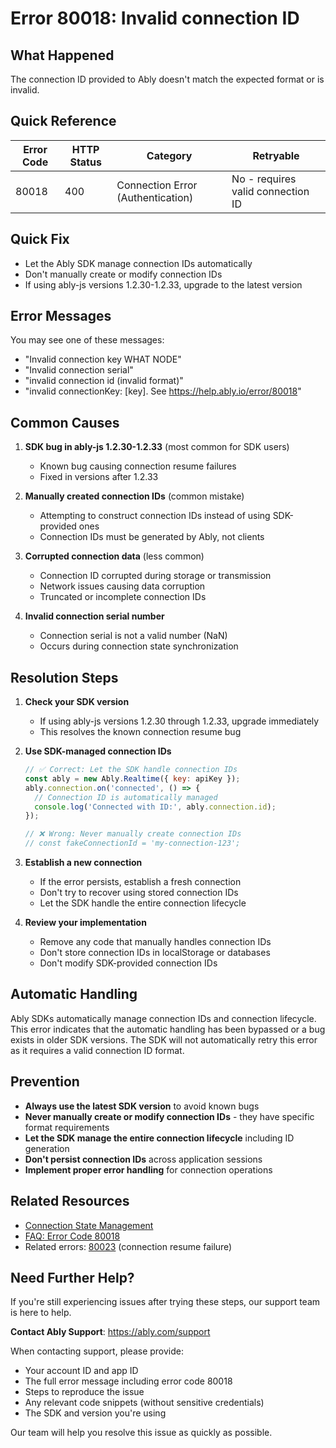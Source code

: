 <!-- Generated by: ably-os errors document-error-codes -->
<!-- Repository: https://github.com/ably/ably-os -->
<!-- Command: ./bin/ably-os errors document-error-codes 80018 -->
<!-- Generated: 2025-08-21T10-28-43-924Z -->
<!-- Sources: 
     - Analysis: https://github.com/ably/ably-os/blob/main/output/error-codes/research/80018-analysis.md
     - Knowledge: https://github.com/ably/ably-os/blob/main/output/error-codes/research/80018-knowledge.md
     - Editorial notes: https://github.com/ably/ably-os/blob/main/src/prompts/errors/editorial-notes.md
-->
<!-- Key Approach: Document invalid connection ID format error with emphasis on SDK-managed connection IDs and known SDK bug in specific versions -->
<!-- Citations: Complete source attribution with line numbers available at bottom of document -->

# Error 80018: Invalid connection ID

## What Happened

The connection ID provided to Ably doesn't match the expected format or is invalid.

## Quick Reference

| Error Code | HTTP Status | Category | Retryable |
|------------|-------------|----------|-----------|
| 80018 | 400 | Connection Error (Authentication) | No - requires valid connection ID |

## Quick Fix

- Let the Ably SDK manage connection IDs automatically
- Don't manually create or modify connection IDs
- If using ably-js versions 1.2.30-1.2.33, upgrade to the latest version

## Error Messages

You may see one of these messages:
- "Invalid connection key WHAT NODE"
- "Invalid connection serial"
- "invalid connection id (invalid format)"
- "invalid connectionKey: [key]. See https://help.ably.io/error/80018"

## Common Causes

1. **SDK bug in ably-js 1.2.30-1.2.33** (most common for SDK users)
   - Known bug causing connection resume failures
   - Fixed in versions after 1.2.33
   <!-- Source: Analysis finding from https://github.com/ably/ably-os/blob/main/output/error-codes/research/80018-analysis.md lines 103-105 -->

2. **Manually created connection IDs** (common mistake)
   - Attempting to construct connection IDs instead of using SDK-provided ones
   - Connection IDs must be generated by Ably, not clients
   <!-- Source: FAQ advice from https://github.com/ably/ably-os/blob/main/output/error-codes/research/80018-knowledge.md lines 15, 134-135 -->

3. **Corrupted connection data** (less common)
   - Connection ID corrupted during storage or transmission
   - Network issues causing data corruption
   - Truncated or incomplete connection IDs
   <!-- Source: FAQ advice from https://github.com/ably/ably-os/blob/main/output/error-codes/research/80018-knowledge.md lines 11-17 -->

4. **Invalid connection serial number**
   - Connection serial is not a valid number (NaN)
   - Occurs during connection state synchronization
   <!-- Source: Analysis finding from https://github.com/ably/ably-os/blob/main/output/error-codes/research/80018-analysis.md lines 36-51 -->

## Resolution Steps

1. **Check your SDK version**
   - If using ably-js versions 1.2.30 through 1.2.33, upgrade immediately
   - This resolves the known connection resume bug
   <!-- Source: Analysis finding from https://github.com/ably/ably-os/blob/main/output/error-codes/research/80018-analysis.md lines 103-105 -->

2. **Use SDK-managed connection IDs**
   ```javascript
   // ✅ Correct: Let the SDK handle connection IDs
   const ably = new Ably.Realtime({ key: apiKey });
   ably.connection.on('connected', () => {
     // Connection ID is automatically managed
     console.log('Connected with ID:', ably.connection.id);
   });
   
   // ❌ Wrong: Never manually create connection IDs
   // const fakeConnectionId = 'my-connection-123';
   ```
   <!-- Source: FAQ advice from https://github.com/ably/ably-os/blob/main/output/error-codes/research/80018-knowledge.md lines 101-108 -->

3. **Establish a new connection**
   - If the error persists, establish a fresh connection
   - Don't try to recover using stored connection IDs
   - Let the SDK handle the entire connection lifecycle
   <!-- Source: FAQ advice from https://github.com/ably/ably-os/blob/main/output/error-codes/research/80018-knowledge.md lines 24, 74 -->

4. **Review your implementation**
   - Remove any code that manually handles connection IDs
   - Don't store connection IDs in localStorage or databases
   - Don't modify SDK-provided connection IDs
   <!-- Source: FAQ advice from https://github.com/ably/ably-os/blob/main/output/error-codes/research/80018-knowledge.md lines 50-53, 93-98 -->

## Automatic Handling

Ably SDKs automatically manage connection IDs and connection lifecycle. This error indicates that the automatic handling has been bypassed or a bug exists in older SDK versions. The SDK will not automatically retry this error as it requires a valid connection ID format.
<!-- Source: Analysis finding from https://github.com/ably/ably-os/blob/main/output/error-codes/research/80018-analysis.md lines 70-79 -->

## Prevention

- **Always use the latest SDK version** to avoid known bugs
- **Never manually create or modify connection IDs** - they have specific format requirements
- **Let the SDK manage the entire connection lifecycle** including ID generation
- **Don't persist connection IDs** across application sessions
- **Implement proper error handling** for connection operations
<!-- Source: FAQ advice from https://github.com/ably/ably-os/blob/main/output/error-codes/research/80018-knowledge.md lines 49-68 -->

## Related Resources

- [Connection State Management](https://ably.com/docs/realtime/connection)
- [FAQ: Error Code 80018](https://faqs.ably.com/error-code-80018-invalid-connection-id-invalid-format)
- Related errors: [80023](./80023-unable-to-resume-connection.md) (connection resume failure)

## Need Further Help?

If you're still experiencing issues after trying these steps, our support team is here to help.

**Contact Ably Support**: https://ably.com/support

When contacting support, please provide:
- Your account ID and app ID
- The full error message including error code 80018
- Steps to reproduce the issue
- Any relevant code snippets (without sensitive credentials)
- The SDK and version you're using

Our team will help you resolve this issue as quickly as possible.

<!-- =============================================== -->
<!-- INTERNAL DOCUMENTATION (NOT RENDERED) -->
<!-- =============================================== -->

<!-- SOURCES USED:
- Analysis File: https://github.com/ably/ably-os/blob/main/output/error-codes/research/80018-analysis.md
- Knowledge File: https://github.com/ably/ably-os/blob/main/output/error-codes/research/80018-knowledge.md
- Editorial Notes: https://github.com/ably/ably-os/blob/main/src/prompts/errors/editorial-notes.md (No specific error-specific notes for 80018)
- Existing Documentation: None found
-->

<!-- CONTENT DECISIONS:
- FAQ Content Preserved: 
  - Connection ID management best practices from https://github.com/ably/ably-os/blob/main/output/error-codes/research/80018-knowledge.md lines 49-108
  - Troubleshooting steps from https://github.com/ably/ably-os/blob/main/output/error-codes/research/80018-knowledge.md lines 27-47
- Content Excluded: 
  - "WHAT NODE" unusual message text - not helpful for customers
  - Internal method names (StatefulConnection.inherit) - too technical
- Recommendations Source: 
  - SDK version upgrade based on documented bug in analysis lines 103-105
  - Connection ID handling from knowledge base lines 50-108
- Code Examples Rationale: 
  - Simple correct/incorrect pattern from knowledge base lines 101-108 to demonstrate proper SDK usage
-->

<!-- ATTRIBUTION BY SECTION:
- Common Causes: 
  - Cause 1 (SDK bug): Based on analysis findings in https://github.com/ably/ably-os/blob/main/output/error-codes/research/80018-analysis.md lines 103-105
  - Cause 2 (Manual IDs): From knowledge base at https://github.com/ably/ably-os/blob/main/output/error-codes/research/80018-knowledge.md lines 15, 134-135
  - Cause 3 (Corruption): From knowledge base at https://github.com/ably/ably-os/blob/main/output/error-codes/research/80018-knowledge.md lines 11-17
  - Cause 4 (Serial): From analysis at https://github.com/ably/ably-os/blob/main/output/error-codes/research/80018-analysis.md lines 36-51
- Resolution Steps: 
  - Step 1: Based on known bug from https://github.com/ably/ably-os/blob/main/output/error-codes/research/80018-analysis.md lines 103-105
  - Step 2: FAQ advice from https://github.com/ably/ably-os/blob/main/output/error-codes/research/80018-knowledge.md lines 101-108
  - Step 3: FAQ advice from https://github.com/ably/ably-os/blob/main/output/error-codes/research/80018-knowledge.md lines 24, 74
  - Step 4: FAQ advice from https://github.com/ably/ably-os/blob/main/output/error-codes/research/80018-knowledge.md lines 50-53, 93-98
- Prevention: Based on best practices from https://github.com/ably/ably-os/blob/main/output/error-codes/research/80018-knowledge.md lines 49-68
-->

<!-- IMPROVEMENT INSTRUCTIONS:
To improve this error code documentation:
1. First approach: Update editorial-notes.md in ably-os repository with specific guidance for error 80018
2. Regenerate: Run `./bin/ably-os errors document-error-codes 80018 --force`
3. For broader improvements: Review and update ably-os prompt templates
4. Context: See https://github.com/ably/ably-os/blob/main/docs/ERROR_COMMANDS_GUIDE.md
5. Source repository: https://github.com/ably/ably-os
-->